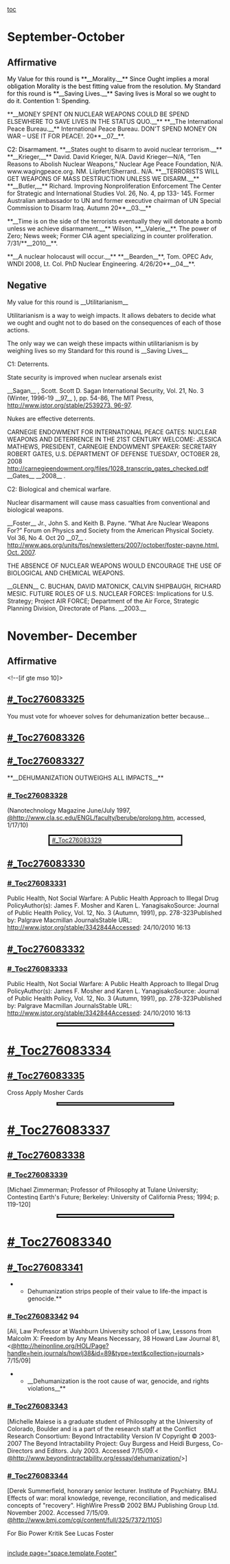[[toc]]
=September-October= 
==Affirmative== 
<span style="color: black;">My Value for this round is **__Morality.__**</span>
<span style="color: black;">Since Ought implies a moral obligation Morality is the best fitting value from the resolution.</span>
<span style="color: black;">My Standard for this round is **__Saving Lives.__** </span>
<span style="color: black;">Saving lives is Moral so we ought to do it.</span>
<span style="color: black;">Contention 1: Spending.</span>


<span style="line-height: normal; margin-bottom: 0.0001pt;">**__MONEY SPENT ON NUCLEAR WEAPONS COULD BE SPEND ELSEWHERE TO SAVE LIVES IN THE STATUS QUO.__**</span>
<span style="line-height: normal; margin-bottom: 0.0001pt;">**__The International Peace Bureau.__** International Peace Bureau. DON'T SPEND MONEY ON WAR – USE IT FOR PEACE!. 20**__07__**.</span>



<span style="color: black;">C2: Disarmament.</span>
<span style="line-height: normal; margin-bottom: 0.0001pt;">**__States ought to disarm to avoid nuclear terrorism.__**</span>
<span style="line-height: normal; margin-bottom: 0.0001pt;">**__Krieger,__** David. David Krieger, N/A. David Krieger—N/A, “Ten Reasons to Abolish Nuclear Weapons,” Nuclear Age Peace Foundation, N/A. www.wagingpeace.org. NM. Liipfert/Sherrard.. N/A.</span>
<span style="line-height: normal; margin-bottom: 0.0001pt;">**__TERRORISTS WILL GET WEAPONS OF MASS DESTRUCTION UNLESS WE DISARM.__**</span>
<span style="line-height: normal; margin-bottom: 0.0001pt;">**__Butler,__** Richard. Improving Nonproliferation Enforcement The Center for Strategic and International Studies Vol. 26, No. 4, pp 133- 145. Former Australian ambassador to UN and former executive chairman of UN Special Commission to Disarm Iraq. Autumn 20**__03.__**</span>

<span style="line-height: normal; margin-bottom: 0.0001pt;">**__Time is on the side of the terrorists eventually they will detonate a bomb unless we achieve disarmament.__**</span>
<span style="line-height: normal; margin-bottom: 0.0001pt;">Wilson, **__Valerie__**. The power of Zero; News week; Former CIA agent specializing in counter proliferation. 7/31/**__2010__**.</span>

<span style="line-height: normal; margin-bottom: 0.0001pt;">**__A nuclear holocaust will occur.__**</span>
<span style="line-height: normal; margin-bottom: 0.0001pt;">**__Bearden__**, Tom. OPEC Adv, WNDI 2008, Lt. Col. PhD Nuclear Engineering. 4/26/20**__04__**.</span>

== == 
==Negative== 


My value for this round is __Utilitarianism__

Utilitarianism is a way to weigh impacts. It allows debaters to decide what we ought and ought not to do based on the consequences of each of those actions.

The only way we can weigh these impacts within utilitarianism is by weighing lives so my Standard for this round is __Saving Lives__

C1: Deterrents. 

<span style="line-height: normal; margin-bottom: 0.0001pt;"> State security is improved when nuclear arsenals exist </span>

<span style="line-height: normal; margin-bottom: 0.0001pt;"> __Sagan__ </span> , Scott. Scott D. Sagan International Security, Vol. 21, No. 3 (Winter, 1996-19 __97__ ), pp. 54-86, The MIT Press, [[http://www.jstor.org/stable/2539273.%2096-97|http://www.jstor.org/stable/2539273. 96-97]].




<span style="line-height: normal; margin-bottom: 0.0001pt;"> Nukes are effective deterrents. </span>

<span style="line-height: normal; margin-bottom: 0.0001pt;">CARNEGIE ENDOWMENT FOR INTERNATIONAL PEACE GATES: NUCLEAR WEAPONS AND DETERRENCE IN THE 21ST CENTURY WELCOME: JESSICA MATHEWS, PRESIDENT, CARNEGIE ENDOWMENT SPEAKER: SECRETARY ROBERT GATES, U.S. DEPARTMENT OF DEFENSE TUESDAY, OCTOBER 28, 2008 http://carnegieendowment.org/files/1028_transcrip_gates_checked.pdf</span>
<span style="line-height: normal; margin-bottom: 0.0001pt;"> __Gates__ </span> __2008__ .


C2: Biological and chemical warfare.

<span style="line-height: normal; margin-bottom: 0.0001pt;"> Nuclear disarmament will cause mass casualties from conventional and biological weapons. </span>

<span style="line-height: normal; margin-bottom: 0.0001pt;"> __Foster__ </span> Jr., John S. and Keith B. Payne. “What Are Nuclear Weapons For?” Forum on Physics and Society from the American Physical
<span style="line-height: normal; margin-bottom: 0.0001pt;">Society. Vol 36, No 4. Oct 20 __07__ </span> . [[http://www.aps.org/units/fps/newsletters/2007/october/foster-payne.html.%20Oct.%202007|http://www.aps.org/units/fps/newsletters/2007/october/foster-payne.html. Oct. 2007]].



<span style="line-height: normal; margin-bottom: 0.0001pt;">THE ABSENCE OF NUCLEAR WEAPONS WOULD ENCOURAGE THE USE OF BIOLOGICAL AND CHEMICAL WEAPONS.</span>

<span style="line-height: normal; margin-bottom: 0.0001pt;"> __GLENN__</span> C. BUCHAN, DAVID MATONICK, CALVIN SHIPBAUGH, RICHARD MESIC. FUTURE ROLES OF U.S. NUCLEAR FORCES: Implications for U.S. Strategy; Project AIR FORCE; Department of the Air Force, Strategic Planning Division, Directorate of Plans. __2003.__


=November- December= 

==Affirmative== 
<!--[if gte mso 10]> 
==[[#_Toc276083325]]== 
<span style="margin-left: 0in;">You must vote for whoever solves for dehumanization better because...</span>
==[[#_Toc276083326]]== 

==[[#_Toc276083327]]== 

<span style="margin-bottom: 12pt;">**__DEHUMANIZATION OUTWEIGHS ALL IMPACTS__**</span>
===[[#_Toc276083328]]=== 
<span style="margin-bottom: 12pt;">(Nanotechnology Magazine June/July 1997, <span style="color: #1a48a4;">[[@http://www.cla.sc.edu/ENGL/faculty/berube/prolong.htm]]</span>, accessed, 1/17/10)</span>

<span style="border: 2.25pt solid windowtext; display: block; margin-left: 1in; margin-right: 1in; padding-bottom: 1pt; padding-left: 4pt; padding-right: 4pt; padding-top: 1pt;">
<span style="margin: 3pt 0in;">[[#_Toc276083329]]</span></span>
==[[#_Toc276083330]]== 
===[[#_Toc276083331]]=== 
<span style="margin-left: 0in;">Public Health, Not Social Warfare: A Public Health Approach to Illegal Drug PolicyAuthor(s): James F. Mosher and Karen L. YanagisakoSource: Journal of Public Health Policy, Vol. 12, No. 3 (Autumn, 1991), pp. 278-323Published by: Palgrave Macmillan JournalsStable URL: http://www.jstor.org/stable/3342844Accessed: 24/10/2010 16:13</span>


==[[#_Toc276083332]]== 
===[[#_Toc276083333]]=== 
<span style="margin-left: 0in;">Public Health, Not Social Warfare: A Public Health Approach to Illegal Drug PolicyAuthor(s): James F. Mosher and Karen L. YanagisakoSource: Journal of Public Health Policy, Vol. 12, No. 3 (Autumn, 1991), pp. 278-323Published by: Palgrave Macmillan JournalsStable URL: http://www.jstor.org/stable/3342844Accessed: 24/10/2010 16:13</span>



<span style="border: 2.25pt solid windowtext; display: block; margin-left: 1.2in; margin-right: 1.2in; padding-bottom: 1pt; padding-left: 4pt; padding-right: 4pt; padding-top: 1pt;">
=<span style="margin: 3pt 0in;">[[#_Toc276083334]]</span>= 
</span>
==[[#_Toc276083335]]== 


<span style="margin-left: 0in;">Cross Apply Mosher Cards</span>



<span style="border: 2.25pt solid windowtext; display: block; margin-left: 1.2in; margin-right: 1.2in; padding-bottom: 1pt; padding-left: 4pt; padding-right: 4pt; padding-top: 1pt;">
=<span style="margin: 3pt 0in;">[[#_Toc276083337]]</span>= 
</span>
==[[#_Toc276083338]]== 

===[[#_Toc276083339]]=== 
[Michael Zimmerman; Professor of Philosophy at Tulane University; Contestinq Earth's Future; Berkeley: University of California Press; 1994; p. 119-120]


<span style="border: 2.25pt solid windowtext; display: block; margin-left: 1.2in; margin-right: 1.2in; padding-bottom: 1pt; padding-left: 4pt; padding-right: 4pt; padding-top: 1pt;">
=<span style="margin: 3pt 0in;">[[#_Toc276083340]]</span>= 
</span>
==[[#_Toc276083341]]== 
**Dehumanization strips people of their value to life-the impact is genocide.**
===[[#_Toc276083342]] 94=== 
[Ali, Law Professor at Washburn University school of Law, Lessons from Malcolm X: Freedom by Any Means Necessary, 38 Howard Law Journal 81, <[[@http://heinonline.org/HOL/Page?handle=hein.journals/howlj38&id=89&type=text&collection=journals]]> 7/15/09]



**__Dehumanization is the root cause of war, genocide, and rights violations__**
===[[#_Toc276083343]]=== 
[Michelle Maiese is a graduate student of Philosophy at the University of Colorado, Boulder and is a part of the research staff at the Conflict Research Consortium: Beyond Intractability Version IV Copyright © 2003-2007 The Beyond Intractability Project: Guy Burgess and Heidi Burgess, Co-Directors and Editors. July 2003. Accessed 7/15/09.< [[@http://www.beyondintractability.org/essay/dehumanization/]]>]

===[[#_Toc276083344]]=== 
[Derek Summerfield, honorary senior lecturer. Institute of Psychiatry. BMJ. Effects of war: moral knowledge, revenge, reconciliation, and medicalised concepts of "recovery". HighWire Press© 2002 BMJ Publishing Group Ltd. November 2002. Accessed 7/15/09. [[@http://www.bmj.com/cgi/content/full/325/7372/1105]]]


For Bio Power Kritik See Lucas Foster


== == 

[[include page="space.template.Footer"]]